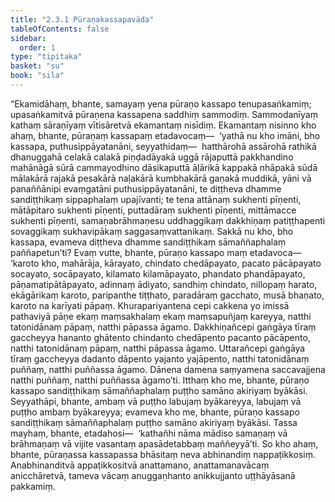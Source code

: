 ```yaml
---
title: "2.3.1 Pūraṇakassapavāda"
tableOfContents: false
sidebar:
  order: 1
type: "tipitaka"
basket: "su"
book: "sila"
---
```



<DynamicBreadcrumb />

<Division number="165" book="sila" bookNo="6" page="48">

<Paragraph number="243" book="sila">
“Ekamidāhaṃ, bhante, samayaṃ yena pūraṇo kassapo tenupasaṅkamiṃ; upasaṅkamitvā pūraṇena kassapena saddhiṃ sammodiṃ. Sammodanīyaṃ kathaṃ sāraṇīyaṃ vītisāretvā ekamantaṃ nisīdiṃ. Ekamantaṃ nisinno kho ahaṃ, bhante, pūraṇaṃ kassapaṃ etadavocaṃ—  ‘yathā nu kho imāni, bho kassapa, puthusippāyatanāni, seyyathidaṃ—  hatthārohā assārohā rathikā dhanuggahā celakā calakā piṇḍadāyakā uggā rājaputtā pakkhandino mahānāgā sūrā cammayodhino dāsikaputtā āḷārikā kappakā nhāpakā sūdā mālakārā rajakā pesakārā naḷakārā kumbhakārā gaṇakā muddikā, yāni vā panaññānipi evaṃgatāni puthusippāyatanāni, te diṭṭheva dhamme sandiṭṭhikaṃ sippaphalaṃ upajīvanti; te tena attānaṃ sukhenti pīṇenti, mātāpitaro sukhenti pīṇenti, puttadāraṃ sukhenti pīṇenti, mittāmacce sukhenti pīṇenti, samaṇabrāhmaṇesu uddhaggikaṃ dakkhiṇaṃ patiṭṭhapenti sovaggikaṃ sukhavipākaṃ saggasaṃvattanikaṃ. Sakkā nu kho, bho kassapa, evameva diṭṭheva dhamme sandiṭṭhikaṃ sāmaññaphalaṃ paññapetun’ti?
</Paragraph>

</Division>
<Division number="166" book="sila" bookNo="6" page="49">

<Paragraph number="244" book="sila">
Evaṃ vutte, bhante, pūraṇo kassapo maṃ etadavoca—  ‘karoto kho, mahārāja, kārayato, chindato chedāpayato, pacato pācāpayato socayato, socāpayato, kilamato kilamāpayato, phandato phandāpayato, pāṇamatipātāpayato, adinnaṃ ādiyato, sandhiṃ chindato, nillopaṃ harato, ekāgārikaṃ karoto, paripanthe tiṭṭhato, paradāraṃ gacchato, musā bhaṇato, karoto na karīyati pāpaṃ. Khurapariyantena cepi cakkena yo imissā pathaviyā pāṇe ekaṃ maṃsakhalaṃ ekaṃ maṃsapuñjaṃ kareyya, natthi tatonidānaṃ pāpaṃ, natthi pāpassa āgamo. Dakkhiṇañcepi gaṅgāya tīraṃ gaccheyya hananto ghātento chindanto chedāpento pacanto pācāpento, natthi tatonidānaṃ pāpaṃ, natthi pāpassa āgamo. Uttarañcepi gaṅgāya tīraṃ gaccheyya dadanto dāpento yajanto yajāpento, natthi tatonidānaṃ puññaṃ, natthi puññassa āgamo. Dānena damena saṃyamena saccavajjena natthi puññaṃ, natthi puññassa āgamo’ti.
</Paragraph>

<Paragraph number="245" book="sila">
Itthaṃ kho me, bhante, pūraṇo kassapo sandiṭṭhikaṃ sāmaññaphalaṃ puṭṭho samāno akiriyaṃ byākāsi. Seyyathāpi, bhante, ambaṃ vā puṭṭho labujaṃ byākareyya, labujaṃ vā puṭṭho ambaṃ byākareyya; evameva kho me, bhante, pūraṇo kassapo sandiṭṭhikaṃ sāmaññaphalaṃ puṭṭho samāno akiriyaṃ byākāsi. Tassa mayhaṃ, bhante, etadahosi—  ‘kathañhi nāma mādiso samaṇaṃ vā brāhmaṇaṃ vā vijite vasantaṃ apasādetabbaṃ maññeyyā’ti. So kho ahaṃ, bhante, pūraṇassa kassapassa bhāsitaṃ neva abhinandiṃ nappaṭikkosiṃ. Anabhinanditvā appaṭikkositvā anattamano, anattamanavācaṃ anicchāretvā, tameva vācaṃ anuggaṇhanto anikkujjanto uṭṭhāyāsanā pakkamiṃ.
</Paragraph>
</Division>